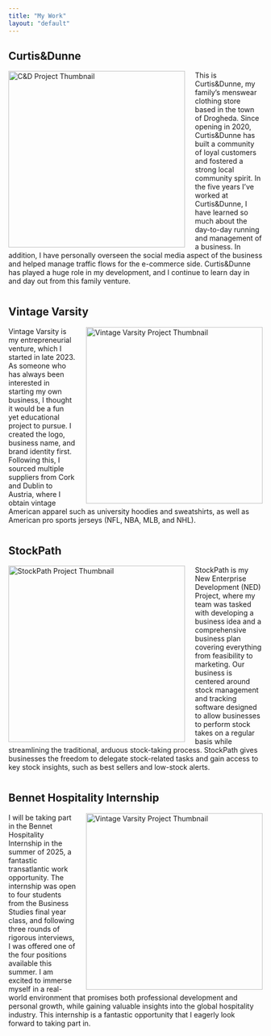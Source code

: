 ```yaml
---
title: "My Work"
layout: "default"
---
```


## Curtis&Dunne

<img 
  src="candd.png" 
  alt="C&D Project Thumbnail" 
  style="float: left; margin-right: 20px; width: 350px;"
/>

<p>
  This is Curtis&Dunne, my family’s menswear clothing store based in the town of Drogheda. Since opening in 2020, Curtis&Dunne has built a community of loyal customers and fostered a strong local community spirit. In the five years I’ve worked at Curtis&Dunne, I have learned so much about the day-to-day running and management of a business. In addition, I have personally overseen the social media aspect of the business and helped manage traffic flows for the e-commerce side. Curtis&Dunne has played a huge role in my development, and I continue to learn day in and day out from this family venture.
</p>

<div style="clear: both; margin-top: 40px;"></div>

## Vintage Varsity

<img
  src="varsity-vintage.png"
  alt="Vintage Varsity Project Thumbnail"
  style="float: right; margin-left: 20px; width: 350px;"
/>

<p>
  Vintage Varsity is my entrepreneurial venture, which I started in late 2023. As someone who has always been interested in starting my own business, I thought it would be a fun yet educational project to pursue. I created the logo, business name, and brand identity first. Following this, I sourced multiple suppliers from Cork and Dublin to Austria, where I obtain vintage American apparel such as university hoodies and sweatshirts, as well as American pro sports jerseys (NFL, NBA, MLB, and NHL).
</p>

<div style="clear: both; margin-top: 40px;"></div>

## StockPath

<img 
  src="stockpath_website_photo.png" 
  alt="StockPath Project Thumbnail" 
  style="float: left; margin-right: 20px; width: 350px;"
/>

<p>
StockPath is my New Enterprise Development (NED) Project, where my team was tasked with developing a business idea and a comprehensive business plan covering everything from feasibility to marketing. Our business is centered around stock management and tracking software designed to allow businesses to perform stock takes on a regular basis while streamlining the traditional, arduous stock-taking process. StockPath gives businesses the freedom to delegate stock-related tasks and gain access to key stock insights, such as best sellers and low-stock alerts.
</p>

<div style="clear: both; margin-top: 40px;"></div>

## Bennet Hospitality Internship

<img
  src="bennett_hospitality.png"
  alt="Vintage Varsity Project Thumbnail"
  style="float: right; margin-left: 20px; width: 350px;"
/>

<p>
I will be taking part in the Bennet Hospitality Internship in the summer of 2025, a fantastic transatlantic work opportunity. The internship was open to four students from the Business Studies final year class, and following three rounds of rigorous interviews, I was offered one of the four positions available this summer. I am excited to immerse myself in a real-world environment that promises both professional development and personal growth, while gaining valuable insights into the global hospitality industry. This internship is a fantastic opportunity that I eagerly look forward to taking part in.
</p>

<div style="clear: both;"></div>